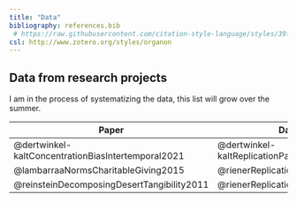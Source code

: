 ```yaml
---
title: "Data"
bibliography: references.bib
 # https://raw.githubusercontent.com/citation-style-language/styles/39fede595c38cece6f1dcc05ee94163453798c60/apa.csl
csl: http://www.zotero.org/styles/organon
---
```


## Data from research projects

I am in the process of systematizing the data, this list will grow over the summer.

| Paper                                              | Data location                                       |
|------------------------------------|------------------------------------|
| @dertwinkel-kaltConcentrationBiasIntertemporal2021 | @dertwinkel-kaltReplicationPackageConcentration2021 |
| @lambarraaNormsCharitableGiving2015                | @rienerReplicationDataFatima2022                    |
| @reinsteinDecomposingDesertTangibility2011         | @rienerReplicationDataReinstein2022                 |
